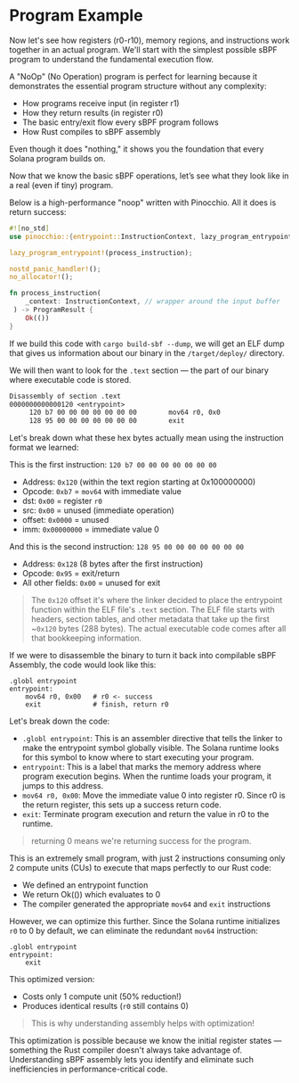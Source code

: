 
# Program Example 

Now let's see how registers (r0-r10), memory regions, and instructions work together in an actual program. We'll start with the simplest possible sBPF program to understand the fundamental execution flow.

<ArticleSection name="NoOp-program" id="noop-program" level="h2" />

A "NoOp" (No Operation) program is perfect for learning because it demonstrates the essential program structure without any complexity:
- How programs receive input (in register r1)
- How they return results (in register r0)
- The basic entry/exit flow every sBPF program follows
- How Rust compiles to sBPF assembly

Even though it does "nothing," it shows you the foundation that every Solana program builds on.

Now that we know the basic sBPF operations, let’s see what they look like in a real (even if tiny) program.

<ArticleSection name="Pinocchio NoOp" id="pinocchio-noop" level="h2" />

Below is a high-performance "noop" written with Pinocchio. All it does is return success:

```rust
#![no_std]
use pinocchio::{entrypoint::InstructionContext, lazy_program_entrypoint, no_allocator, nostd_panic_handler, ProgramResult};

lazy_program_entrypoint!(process_instruction);

nostd_panic_handler!();
no_allocator!();

fn process_instruction(
    _context: InstructionContext, // wrapper around the input buffer
 ) -> ProgramResult {
    Ok(())
}
```

If we build this code with `cargo build-sbf --dump`, we will get an ELF dump that gives us information about our binary in the `/target/deploy/` directory.

We will then want to look for the `.text` section — the part of our binary where executable code is stored.

```pinocchio_noop-dump.txt
Disassembly of section .text
0000000000000120 <entrypoint>
     120 b7 00 00 00 00 00 00 00      	mov64 r0, 0x0
     128 95 00 00 00 00 00 00 00      	exit
```

Let's break down what these hex bytes actually mean using the instruction format we learned:

This is the first instruction: `120 b7 00 00 00 00 00 00 00`
- Address: `0x120` (within the text region starting at 0x100000000)
- Opcode: `0xb7` = `mov64` with immediate value
- dst: `0x00` = register `r0`
- src: `0x00` = unused (immediate operation)
- offset: `0x0000` = unused
- imm: `0x00000000` = immediate value 0

And this is the second instruction: `128 95 00 00 00 00 00 00 00`
- Address: `0x128` (8 bytes after the first instruction)
- Opcode: `0x95` = exit/return
- All other fields: `0x00` = unused for exit

> The `0x120` offset it's where the linker decided to place the entrypoint function within the ELF file's `.text` section. The ELF file starts with headers, section tables, and other metadata that take up the first ~`0x120` bytes (288 bytes). The actual executable code comes after all that bookkeeping information.

<ArticleSection name="Assembly NoOp" id="assembly-noop" level="h2" />

If we were to disassemble the binary to turn it back into compilable sBPF Assembly, the code would look like this:

```sbpf
.globl entrypoint
entrypoint:
    mov64 r0, 0x00   # r0 <- success
    exit             # finish, return r0
```

Let's break down the code:
- `.globl entrypoint`: This is an assembler directive that tells the linker to make the entrypoint symbol globally visible. The Solana runtime looks for this symbol to know where to start executing your program.
- `entrypoint`: This is a label that marks the memory address where program execution begins. When the runtime loads your program, it jumps to this address.
- `mov64 r0, 0x00`: Move the immediate value 0 into register r0. Since r0 is the return register, this sets up a success return code.
- `exit`: Terminate program execution and return the value in r0 to the runtime.

> returning 0 means we're returning success for the program.

This is an extremely small program, with just 2 instructions consuming only 2 compute units (CUs) to execute that maps perfectly to our Rust code:
- We defined an entrypoint function
- We return Ok(()) which evaluates to 0
- The compiler generated the appropriate `mov64` and `exit` instructions

<ArticleSection name="Optimized Assembly NoOp" id="optimized-assembly-noop" level="h2" />

However, we can optimize this further. Since the Solana runtime initializes `r0` to 0 by default, we can eliminate the redundant `mov64` instruction:

```sbpf
.globl entrypoint
entrypoint:
    exit
```

This optimized version:
- Costs only 1 compute unit (50% reduction!)
- Produces identical results (`r0` still contains 0)

> This is why understanding assembly helps with optimization!

This optimization is possible because we know the initial register states — something the Rust compiler doesn't always take advantage of. Understanding sBPF assembly lets you identify and eliminate such inefficiencies in performance-critical code.